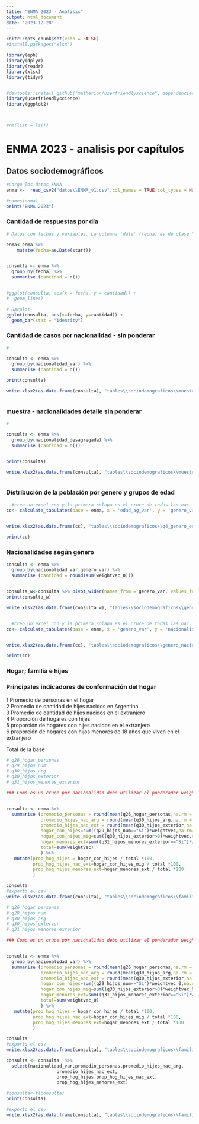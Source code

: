 ```yaml
---
title: "ENMA 2023 - Análisis"
output: html_document
date: "2023-12-28"
---
```


```r
knitr::opts_chunk$set(echo = FALSE)
#install.packages("xlsx")

library(eph)
library(dplyr)
library(readr)
library(xlsx)
library(tidyr)


#devtools::install_github("matherion/userfriendlyscience", dependencies=TRUE)
library(userfriendlyscience)
library(ggplot2)



#rm(list = ls())
```

# ENMA 2023 - analisis por capítulos
## Datos sociodemográficos



```r

#Cargo los datos ENMA
enma <-  read_csv2("datos\\ENMA_v1.csv",col_names = TRUE,col_types = NULL)

#names(enma) 
print("ENMA 2023")


```
### Cantidad de respuestas por día

```r
# Datos con fechas y variables. La columna 'date' (fecha) es de clase "Date"

enma<-enma %>%
    mutate(fecha=as.Date(start))


consulta <- enma %>% 
  group_by(fecha) %>% 
  summarise (cantidad = n()) 


#ggplot(consulta, aes(x = fecha, y = cantidad)) +
#  geom_line()

# Barplot
ggplot(consulta, aes(x=fecha, y=cantidad)) + 
  geom_bar(stat = "identity")

```
### Cantidad de casos por nacionalidad - sin ponderar

```r
# 

consulta <- enma %>% 
  group_by(nacionalidad_var) %>% 
  summarise (cantidad = n()) 

print(consulta)

write.xlsx2(as.data.frame(consulta), "tables\\sociodemograficos\\muestra.xlsx", row.names = FALSE, sheetName = "nacionalidad") 



```

### muestra - nacionalidades detalle sin ponderar

```r
# 

consulta <- enma %>% 
  group_by(nacionalidad_desagregada) %>% 
  summarise (cantidad = n()) 


print(consulta)

write.xlsx2(as.data.frame(consulta), "tables\\sociodemograficos\\muestra.xlsx", row.names = FALSE, sheetName = "nac_desagregada") 



```

### Distribución de la población por género y grupos de edad

```r

  #creo un excel con y la primera solapa es el cruce de todas las nac.
cc<- calculate_tabulates(base = enma, x = 'edad_ag_var', y = 'genero_var', add.percentage ='col', add.totals = 'row',weights = 'weightvec')


write.xlsx2(as.data.frame(cc), "tables\\sociodemograficos\\q4_genero_edad.xlsx", row.names = FALSE, sheetName = "todas")    

print(cc)

```

### Nacionalidades según género

```r


consulta <- enma %>% 
  group_by(nacionalidad_var,genero_var) %>% 
  summarise (cantidad = round(sum(weightvec_0)))


consulta_w<-consulta %>% pivot_wider(names_from = genero_var, values_from = cantidad)
print(consulta_w)

write.xlsx2(as.data.frame(consulta_w), "tables\\sociodemograficos\\genero_nacionalidad.xlsx", row.names = FALSE, sheetName = "absolutos")  


  #creo un excel con y la primera solapa es el cruce de todas las nac.
cc<- calculate_tabulates(base = enma, x = 'genero_var', y = 'nacionalidad_var', add.percentage ='col', add.totals = 'row',weights = 'weightvec_0')


write.xlsx2(as.data.frame(cc), "tables\\sociodemograficos\\genero_nacionalidad.xlsx", row.names = FALSE, sheetName = "distribucion",append = TRUE)

print(cc)


```

### Hogar; familia e hijes

### Principales indicadores de conformación del hogar

1 Promedio de personas en el hogar  
2 Promedio de cantidad de hijes nacidos en Argentina  
3 Promedio de cantidad de hijes nacidos en el extranjero  
4 Proporción de hogares con hijes  
5 proporción de hogares con hijes nacidos en el extranjero  
6 proporción de hogares con hijos menores de 18 años que viven en el extranjero  

Total de la base  


```r
# q26_hogar_personas
# q29_hijos_num
# q30_hijos_arg
# q30_hijos_exterior
# q31_hijos_menores_exterior

### Como es un cruce por nacionalidad debo utilizar el ponderador weightvec_0


consulta <- enma %>% 
  summarise (promedio_personas = round(mean(q26_hogar_personas,na.rm = TRUE)),
             promedio_hijes_nac_arg = round(mean(q30_hijos_arg,na.rm = TRUE)),
             promedio_hijes_nac_ext = round(mean(q30_hijos_exterior,na.rm = TRUE)),
             hogar_con_hijes=sum((q29_hijos_num=="Si")*weightvec,na.rm=TRUE),
             hogar_con_hijes_mig=sum((q30_hijos_exterior>0)*weightvec,na.rm=TRUE),
             hogar_menores_ext=sum((q31_hijos_menores_exterior=="Si")*weightvec,na.rm=TRUE),
             total=sum(weightvec)
             ) %>%
   mutate(prop_hog_hijes = hogar_con_hijes / total *100,
          prop_hog_hijes_nac_ext=hogar_con_hijes_mig / total *100,
          prop_hog_hijes_menores_ext=hogar_menores_ext / total *100
          )   

consulta
#exporto el csv
write.xlsx2(as.data.frame(consulta), "tables\\sociodemograficos\\familias.xlsx", row.names = FALSE, sheetName = "total") 


```





```r
# q26_hogar_personas
# q29_hijos_num
# q30_hijos_arg
# q30_hijos_exterior
# q31_hijos_menores_exterior

### Como es un cruce por nacionalidad debo utilizar el ponderador weightvec_0


consulta <- enma %>% 
  group_by(nacionalidad_var) %>% 
  summarise (promedio_personas = round(mean(q26_hogar_personas,na.rm = TRUE)),
             promedio_hijes_nac_arg = round(mean(q30_hijos_arg,na.rm = TRUE)),
             promedio_hijes_nac_ext = round(mean(q30_hijos_exterior,na.rm = TRUE)),
             hogar_con_hijes=sum((q29_hijos_num=="Si")*weightvec_0,na.rm=TRUE),
             hogar_con_hijes_mig=sum((q30_hijos_exterior>0)*weightvec_0,na.rm=TRUE),
             hogar_menores_ext=sum((q31_hijos_menores_exterior=="Si")*weightvec_0,na.rm=TRUE),
             total=sum(weightvec_0)
             ) %>%
   mutate(prop_hog_hijes = hogar_con_hijes / total *100,
          prop_hog_hijes_nac_ext=hogar_con_hijes_mig / total *100,
          prop_hog_hijes_menores_ext=hogar_menores_ext / total *100
          )   

consulta
#exporto el csv
write.xlsx2(as.data.frame(consulta), "tables\\sociodemograficos\\familias.xlsx", row.names = FALSE, sheetName = "absolutos") 

consulta <- consulta  %>% 
  select(nacionalidad_var,promedio_personas,promedio_hijes_nac_arg,
                   promedio_hijes_nac_ext,
                   prop_hog_hijes,prop_hog_hijes_nac_ext,
                   prop_hog_hijes_menores_ext)

#consulta<-t(consulta)
print(consulta)

#exporto el csv
write.xlsx2(as.data.frame(consulta), "tables\\sociodemograficos\\familias.xlsx", row.names = FALSE, sheetName = "indicadores",append = TRUE) 


```
